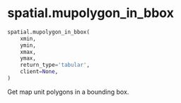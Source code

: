 # spatial.mupolygon_in_bbox { #soildb.spatial.mupolygon_in_bbox }

```python
spatial.mupolygon_in_bbox(
    xmin,
    ymin,
    xmax,
    ymax,
    return_type='tabular',
    client=None,
)
```

Get map unit polygons in a bounding box.